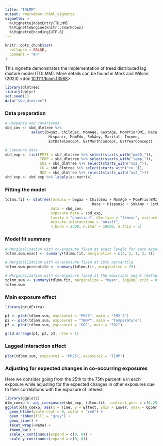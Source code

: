 ```yaml
---
title: "TDLMM"
output: rmarkdown::html_vignette
vignette: >
  %\VignetteIndexEntry{TDLMM}
  %\VignetteEngine{knitr::rmarkdown}
  %\VignetteEncoding{UTF-8}
---
```


```r
knitr::opts_chunk$set(
  collapse = FALSE,
  comment = "#>"
)
```

This vignette demonstrates the implementation of treed distributed lag mixture model (TDLMM). More details can be found in Mork and Wilson (2023) <doi: [10.1111/biom.13568](https://doi.org/10.1111/biom.13568)>.

```r
library(dlmtree)
library(dplyr)
set.seed(1)
data("sbd_dlmtree")
```

### Data preparation
```r
# Response and covariates
sbd_cov <- sbd_dlmtree %>% 
            select(bwgaz, ChildSex, MomAge, GestAge, MomPriorBMI, Race,
                    Hispanic, MomEdu, SmkAny, Marital, Income,
                    EstDateConcept, EstMonthConcept, EstYearConcept)

# Exposure data
sbd_exp <- list(PM25 = sbd_dlmtree %>% select(starts_with("pm25_")),
                TEMP = sbd_dlmtree %>% select(starts_with("temp_")),
                SO2 = sbd_dlmtree %>% select(starts_with("so2_")),
                CO = sbd_dlmtree %>% select(starts_with("co_")),
                NO2 = sbd_dlmtree %>% select(starts_with("no2_")))
sbd_exp <- sbd_exp %>% lapply(as.matrix)
```

### Fitting the model
```r
tdlmm.fit <- dlmtree(formula = bwgaz ~ ChildSex + MomAge + MomPriorBMI +
                                        Race + Hispanic + SmkAny + EstMonthConcept,
                     data = sbd_cov,
                     exposure.data = sbd_exp,
                     family = "gaussian", dlm.type = "linear", mixture = TRUE,
                     mixture.interactions = "noself",
                     n.burn = 2500, n.iter = 10000, n.thin = 5)
```

### Model fit summary
```r
# Marginalization with co-exposure fixed at exact levels for each exposure
tdlmm.sum.exact <- summary(tdlmm.fit, marginalize = c(3, 2, 1, 2, 1))

# Marginalization with co-exposure fixed at 25th percentile
tdlmm.sum.percentile <- summary(tdlmm.fit, marginalize = 25)

# Marginalization with co-exposure fixed at the empirical means (default)
tdlmm.sum <- summary(tdlmm.fit, marginalize = "mean", log10BF.crit = 0.5)
tdlmm.sum
```

### Main exposure effect
```r
library(gridExtra)

p1 <- plot(tdlmm.sum, exposure1 = "PM25", main = "PM2.5")
p2 <- plot(tdlmm.sum, exposure1 = "TEMP", main = "Temperature")
p3 <- plot(tdlmm.sum, exposure1 = "SO2", main = "SO2")

grid.arrange(p1, p2, p3, nrow = 1)
```

### Lagged interaction effect
```r
plot(tdlmm.sum, exposure1 = "PM25", exposure2 = "TEMP")
```

### Adjusting for expected changes in co-occurring exposures
Here we consider going from the 25th to the 75th percentile in each exposure while adjusting for the expected changes in other exposures due to their correlations with the exposure of interest.
```r
library(ggplot2)
dlm_coexp <- adj_coexposure(sbd_exp, tdlmm.fit, contrast_perc = c(0.25, 0.75))
ggplot(dlm_coexp, aes(x = Time, y = Effect, ymin = Lower, ymax = Upper)) +
  geom_hline(yintercept = 0, color = "red") +
  geom_ribbon(fill = "grey") +
  geom_line() +
  facet_wrap(~Name) +
  theme_bw() + 
  scale_x_continuous(expand = c(0, 0)) +
  scale_y_continuous(expand = c(0, 0))
```